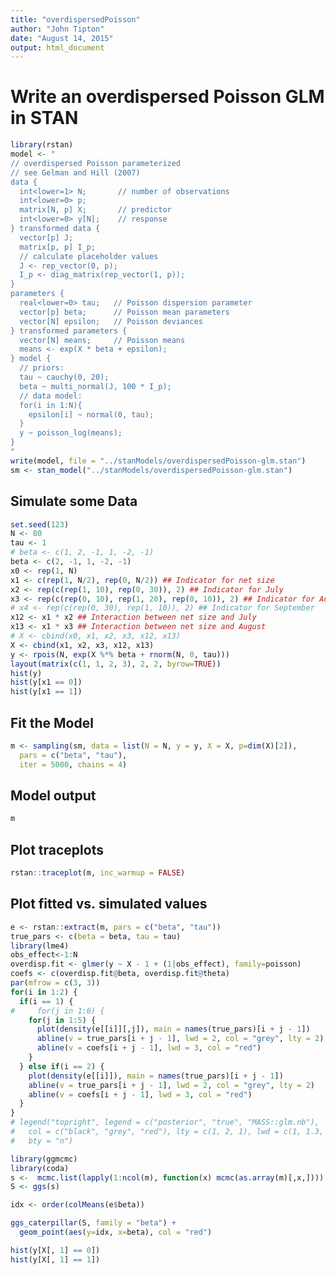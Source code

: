 ```yaml
---
title: "overdispersedPoisson"
author: "John Tipton"
date: "August 14, 2015"
output: html_document
---
```


# Write an overdispersed Poisson GLM in STAN

```r
library(rstan)
model <- "
// overdispersed Poisson parameterized 
// see Gelman and Hill (2007)
data {
  int<lower=1> N;       // number of observations
  int<lower=0> p;
  matrix[N, p] X;       // predictor
  int<lower=0> y[N];    // response
} transformed data {
  vector[p] J;
  matrix[p, p] I_p;
  // calculate placeholder values
  J <- rep_vector(0, p);
  I_p <- diag_matrix(rep_vector(1, p));
}
parameters {
  real<lower=0> tau;   // Poisson dispersion parameter
  vector[p] beta;      // Poisson mean parameters
  vector[N] epsilon;   // Poisson deviances
} transformed parameters {
  vector[N] means;     // Poisson means
  means <- exp(X * beta + epsilon);
} model {
  // priors:
  tau ~ cauchy(0, 20);
  beta ~ multi_normal(J, 100 * I_p);
  // data model:
  for(i in 1:N){
    epsilon[i] ~ normal(0, tau);
  }
  y ~ poisson_log(means);
}
"
write(model, file = "../stanModels/overdispersedPoisson-glm.stan")
sm <- stan_model("../stanModels/overdispersedPoisson-glm.stan")
```

## Simulate some Data

```r
set.seed(123)
N <- 80
tau <- 1
# beta <- c(1, 2, -1, 1, -2, -1)
beta <- c(2, -1, 1, -2, -1)
x0 <- rep(1, N)
x1 <- c(rep(1, N/2), rep(0, N/2)) ## Indicator for net size
x2 <- rep(c(rep(1, 10), rep(0, 30)), 2) ## Indicator for July
x3 <- rep(c(rep(0, 10), rep(1, 20), rep(0, 10)), 2) ## Indicator for August
# x4 <- rep(c(rep(0, 30), rep(1, 10)), 2) ## Indicator for September
x12 <- x1 * x2 ## Interaction between net size and July
x13 <- x1 * x3 ## Interaction between net size and August
# X <- cbind(x0, x1, x2, x3, x12, x13)
X <- cbind(x1, x2, x3, x12, x13)
y <- rpois(N, exp(X %*% beta + rnorm(N, 0, tau)))
layout(matrix(c(1, 1, 2, 3), 2, 2, byrow=TRUE))
hist(y)
hist(y[x1 == 0])
hist(y[x1 == 1])
```

## Fit the Model

```r
m <- sampling(sm, data = list(N = N, y = y, X = X, p=dim(X)[2]),
  pars = c("beta", "tau"),
  iter = 5000, chains = 4)
```

## Model output
```r
m
```

## Plot traceplots
```r
rstan::traceplot(m, inc_warmup = FALSE)
```

## Plot fitted vs. simulated values

```r
e <- rstan::extract(m, pars = c("beta", "tau"))
true_pars <- c(beta = beta, tau = tau)
library(lme4)
obs_effect<-1:N
overdisp.fit <- glmer(y ~ X - 1 + (1|obs_effect), family=poisson)
coefs <- c(overdisp.fit@beta, overdisp.fit@theta)
par(mfrow = c(3, 3))
for(i in 1:2) {
  if(i == 1) {
#     for(j in 1:6) {
    for(j in 1:5) {
      plot(density(e[[i]][,j]), main = names(true_pars)[i + j - 1])
      abline(v = true_pars[i + j - 1], lwd = 2, col = "grey", lty = 2)
      abline(v = coefs[i + j - 1], lwd = 3, col = "red")
    }
  } else if(i == 2) {
    plot(density(e[[i]]), main = names(true_pars)[i + j - 1])
    abline(v = true_pars[i + j - 1], lwd = 2, col = "grey", lty = 2)
    abline(v = coefs[i + j - 1], lwd = 3, col = "red")
  }
}
# legend("topright", legend = c("posterior", "true", "MASS::glm.nb"),
#   col = c("black", "grey", "red"), lty = c(1, 2, 1), lwd = c(1, 1.3, 3),
#   bty = "n")
```


```r
library(ggmcmc)
library(coda)
s <-  mcmc.list(lapply(1:ncol(m), function(x) mcmc(as.array(m)[,x,])))
S <- ggs(s)

idx <- order(colMeans(e$beta))

ggs_caterpillar(S, family = "beta") + 
  geom_point(aes(y=idx, x=beta), col = "red")
```


```r
hist(y[X[, 1] == 0])
hist(y[X[, 1] == 1])
```